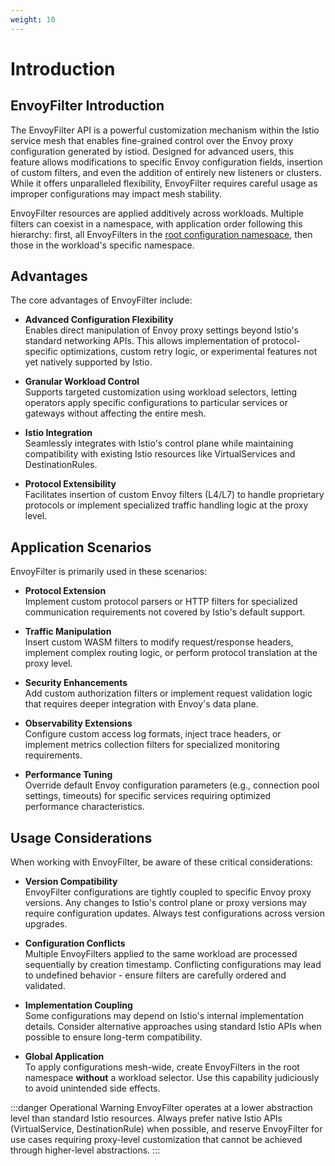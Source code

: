 ```yaml
---
weight: 10
---
```


# Introduction

## EnvoyFilter Introduction

The EnvoyFilter API is a powerful customization mechanism within the Istio service mesh that enables fine-grained control over the Envoy proxy configuration generated by istiod. Designed for advanced users, this feature allows modifications to specific Envoy configuration fields, insertion of custom filters, and even the addition of entirely new listeners or clusters. While it offers unparalleled flexibility, EnvoyFilter requires careful usage as improper configurations may impact mesh stability.

EnvoyFilter resources are applied additively across workloads. Multiple filters can coexist in a namespace, with application order following this hierarchy: first, all EnvoyFilters in the [root configuration namespace](https://istio.io/latest/docs/reference/config/istio.mesh.v1alpha1/#MeshConfig), then those in the workload's specific namespace.

## Advantages

The core advantages of EnvoyFilter include:

- **Advanced Configuration Flexibility**  
  Enables direct manipulation of Envoy proxy settings beyond Istio's standard networking APIs. This allows implementation of protocol-specific optimizations, custom retry logic, or experimental features not yet natively supported by Istio.

- **Granular Workload Control**  
  Supports targeted customization using workload selectors, letting operators apply specific configurations to particular services or gateways without affecting the entire mesh.

- **Istio Integration**  
  Seamlessly integrates with Istio's control plane while maintaining compatibility with existing Istio resources like VirtualServices and DestinationRules.

- **Protocol Extensibility**  
  Facilitates insertion of custom Envoy filters (L4/L7) to handle proprietary protocols or implement specialized traffic handling logic at the proxy level.

## Application Scenarios

EnvoyFilter is primarily used in these scenarios:

- **Protocol Extension**  
  Implement custom protocol parsers or HTTP filters for specialized communication requirements not covered by Istio's default support.

- **Traffic Manipulation**  
  Insert custom WASM filters to modify request/response headers, implement complex routing logic, or perform protocol translation at the proxy level.

- **Security Enhancements**  
  Add custom authorization filters or implement request validation logic that requires deeper integration with Envoy's data plane.

- **Observability Extensions**  
  Configure custom access log formats, inject trace headers, or implement metrics collection filters for specialized monitoring requirements.

- **Performance Tuning**  
  Override default Envoy configuration parameters (e.g., connection pool settings, timeouts) for specific services requiring optimized performance characteristics.

## Usage Considerations

When working with EnvoyFilter, be aware of these critical considerations:

- **Version Compatibility**  
  EnvoyFilter configurations are tightly coupled to specific Envoy proxy versions. Any changes to Istio's control plane or proxy versions may require configuration updates. Always test configurations across version upgrades.

- **Configuration Conflicts**  
  Multiple EnvoyFilters applied to the same workload are processed sequentially by creation timestamp. Conflicting configurations may lead to undefined behavior - ensure filters are carefully ordered and validated.

- **Implementation Coupling**  
  Some configurations may depend on Istio's internal implementation details. Consider alternative approaches using standard Istio APIs when possible to ensure long-term compatibility.

- **Global Application**  
  To apply configurations mesh-wide, create EnvoyFilters in the root namespace **without** a workload selector. Use this capability judiciously to avoid unintended side effects.

:::danger Operational Warning
EnvoyFilter operates at a lower abstraction level than standard Istio resources. Always prefer native Istio APIs (VirtualService, DestinationRule) when possible, and reserve EnvoyFilter for use cases requiring proxy-level customization that cannot be achieved through higher-level abstractions.
:::
